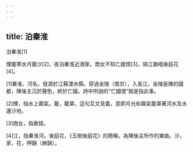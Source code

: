 ```yaml
---
---
---
```

title: 泊秦淮
---




泊秦淮[1]

煙籠寒水月籠沙[2]，夜泊秦淮近酒家。商女不知亡國恨[3]，隔江猶唱後庭花[4]。

[1]秦淮，河名，發源於江蘇溧水縣。穿過金陵（南京），入長江。金陵是陳的國都，陳後主沉於聲色，終於亡國。詩中所說的“亡國恨”就是指此事。

[2]煙，指水上霧氣。籠，籠罩。這句互文見義，意即月光和霧氣籠罩著河水及水邊沙地。

[3]商女，指歌妓。

[4]江，指秦淮河。後庭花，《玉樹後庭花》的簡稱，為陳後主所作的樂曲。沙，家，花，押韻（麻韻）。
